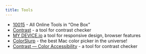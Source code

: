 ```yaml
---
title: Tools
---
```


- [10015](https://10015.io/) - All Online Tools in “One Box”
- [Contrast](https://usecontrast.com/) - a tool for contrast checker
- [MY DEVICE.io](https://www.mydevice.io/) a tool for responsive design, browser features
- [ColorSlurp](https://colorslurp.com/) - the best Mac color picker in the universe!
- [Contrast — Color Accessibility](https://apps.apple.com/us/app/contrast-color-accessibility/id1254981365?mt=12) - a tool for contrast checker

